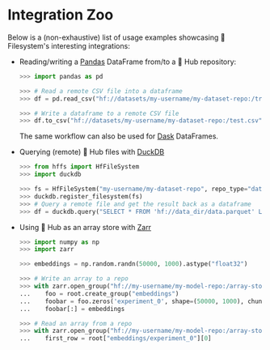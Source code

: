 # Integration Zoo

Below is a (non-exhaustive) list of usage examples showcasing 🤗 Filesystem's interesting integrations:

* Reading/writing a [Pandas](https://pandas.pydata.org/pandas-docs/stable/user_guide/io.html#reading-writing-remote-files) DataFrame from/to a 🤗 Hub repository:

  ```python
  >>> import pandas as pd

  >>> # Read a remote CSV file into a dataframe
  >>> df = pd.read_csv("hf://datasets/my-username/my-dataset-repo:/train.csv")

  >>> # Write a dataframe to a remote CSV file
  >>> df.to_csv("hf://datasets/my-username/my-dataset-repo:/test.csv")
  ```

  The same workflow can also be used for [Dask](https://docs.dask.org/en/stable/how-to/connect-to-remote-data.html) DataFrames.

* Querying (remote) 🤗 Hub files with [DuckDB](https://duckdb.org/docs/guides/python/filesystems)

  ```python
  >>> from hffs import HfFileSystem
  >>> import duckdb

  >>> fs = HfFileSystem("my-username/my-dataset-repo", repo_type="dataset")
  >>> duckdb.register_filesystem(fs)
  >>> # Query a remote file and get the result back as a dataframe
  >>> df = duckdb.query("SELECT * FROM 'hf://data_dir/data.parquet' LIMIT 10").df()
  ```

* Using 🤗 Hub as an array store with [Zarr](https://zarr.readthedocs.io/en/stable/tutorial.html#io-with-fsspec)

  ```python
  >>> import numpy as np
  >>> import zarr

  >>> embeddings = np.random.randn(50000, 1000).astype("float32")

  >>> # Write an array to a repo
  >>> with zarr.open_group("hf://my-username/my-model-repo:/array-store", mode="w") as root:
  ...    foo = root.create_group("embeddings")
  ...    foobar = foo.zeros('experiment_0', shape=(50000, 1000), chunks=(10000, 1000), dtype='f4')
  ...    foobar[:] = embeddings

  >>> # Read an array from a repo
  >>> with zarr.open_group("hf://my-username/my-model-repo:/array-store", mode="r") as root:
  ...    first_row = root["embeddings/experiment_0"][0]
  ```

